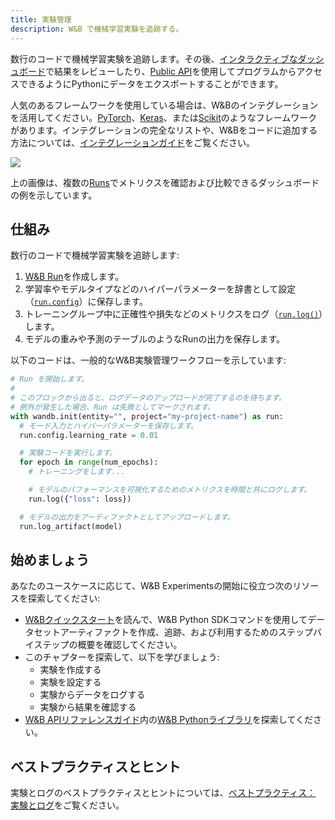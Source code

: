 ```yaml
---
title: 実験管理
description: W&B で機械学習実験を追跡する。
---
```


<CardGroup cols={2}>
<Card title="Try in Colab" href="https://colab.research.google.com/github/wandb/examples/blob/master/colabs/intro/Intro_to_Weights_%26_Biases.ipynb" icon="python"/>
<Card title="Try in W&B" href="https://wandb.ai/stacey/deep-drive/workspace?workspace=user-lavanyashukla" icon="sliders-up"/>
</CardGroup>

数行のコードで機械学習実験を追跡します。その後、[インタラクティブなダッシュボード](/ja/models/track/workspaces/)で結果をレビューしたり、[Public API](/ja/models/ref/python/public-api/)を使用してプログラムからアクセスできるようにPythonにデータをエクスポートすることができます。

人気のあるフレームワークを使用している場合は、W&Bのインテグレーションを活用してください。[PyTorch](/ja/guides/integrations/pytorch)、[Keras](/ja/guides/integrations/keras)、または[Scikit](/ja/guides/integrations/scikit)のようなフレームワークがあります。インテグレーションの完全なリストや、W&Bをコードに追加する方法については、[インテグレーションガイド](/ja/guides/integrations/)をご覧ください。

<Frame>
    <img src="/images/experiments/experiments_landing_page.png"  />
</Frame>

上の画像は、複数の[Runs](/ja/models/runs/)でメトリクスを確認および比較できるダッシュボードの例を示しています。

## 仕組み

数行のコードで機械学習実験を追跡します:
1. [W&B Run](/ja/models/runs/)を作成します。
2. 学習率やモデルタイプなどのハイパーパラメーターを辞書として設定（[`run.config`](/ja/models/track/config/)）に保存します。
3. トレーニングループ中に正確性や損失などのメトリクスをログ（[`run.log()`](/ja/models/track/log/)）します。
4. モデルの重みや予測のテーブルのようなRunの出力を保存します。

以下のコードは、一般的なW&B実験管理ワークフローを示しています:

```python
# Run を開始します。
#
# このブロックから出ると、ログデータのアップロードが完了するのを待ちます。
# 例外が発生した場合、Run は失敗としてマークされます。
with wandb.init(entity="", project="my-project-name") as run:
  # モード入力とハイパーパラメーターを保存します。
  run.config.learning_rate = 0.01

  # 実験コードを実行します。
  for epoch in range(num_epochs):
    # トレーニングをします...

    # モデルのパフォーマンスを可視化するためのメトリクスを時間と共にログします。
    run.log({"loss": loss})

  # モデルの出力をアーティファクトとしてアップロードします。
  run.log_artifact(model)
```

## 始めましょう

あなたのユースケースに応じて、W&B Experimentsの開始に役立つ次のリソースを探索してください:

* [W&Bクイックスタート](/ja/models/quickstart/)を読んで、W&B Python SDKコマンドを使用してデータセットアーティファクトを作成、追跡、および利用するためのステップバイステップの概要を確認してください。
* このチャプターを探索して、以下を学びましょう:
  * 実験を作成する
  * 実験を設定する
  * 実験からデータをログする
  * 実験から結果を確認する
* [W&B APIリファレンスガイド](/ja/models/ref/)内の[W&B Pythonライブラリ](/ja/models/ref/python/)を探索してください。

## ベストプラクティスとヒント

実験とログのベストプラクティスとヒントについては、[ベストプラクティス： 実験とログ](https://wandb.ai/wandb/pytorch-lightning-e2e/reports/W-B-Best-Practices-Guide--VmlldzozNTU1ODY1#w&b-experiments-and-logging)をご覧ください。